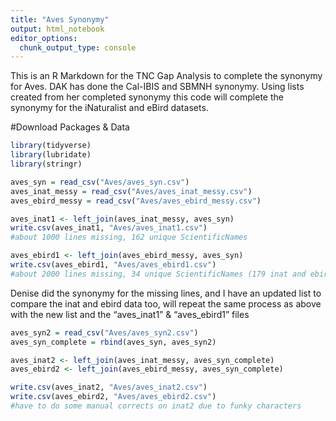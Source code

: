 ```yaml
---
title: "Aves Synonymy"
output: html_notebook
editor_options: 
  chunk_output_type: console
---
```


This is an R Markdown for the TNC Gap Analysis to complete the synonymy for Aves. DAK has done the Cal-IBIS and SBMNH synonymy. Using lists created from her completed synonymy this code will complete the synonymy for the iNaturalist and eBird datasets. 


#Download Packages & Data
```r
library(tidyverse)
library(lubridate)
library(stringr)
```

```r
aves_syn = read_csv("Aves/aves_syn.csv")
aves_inat_messy = read_csv("Aves/aves_inat_messy.csv")
aves_ebird_messy = read_csv("Aves/aves_ebird_messy.csv")

```

```r
aves_inat1 <- left_join(aves_inat_messy, aves_syn)
write.csv(aves_inat1, "Aves/aves_inat1.csv")
#about 1000 lines missing, 162 unique ScientificNames

aves_ebird1 <- left_join(aves_ebird_messy, aves_syn)
write.csv(aves_ebird1, "Aves/aves_ebird1.csv")
#about 2000 lines missing, 34 unique ScientificNames (179 inat and ebird combined)


```

Denise did the synonymy for the missing lines, and I have an updated list to compare the inat and ebird data too, will repeat the same process as above with the new list and the "aves_inat1" & "aves_ebird1" files 

```r
aves_syn2 = read_csv("Aves/aves_syn2.csv")
aves_syn_complete = rbind(aves_syn, aves_syn2)

aves_inat2 <- left_join(aves_inat_messy, aves_syn_complete)
aves_ebird2 <- left_join(aves_ebird_messy, aves_syn_complete)

write.csv(aves_inat2, "Aves/aves_inat2.csv")
write.csv(aves_ebird2, "Aves/aves_ebird2.csv")
#have to do some manual corrects on inat2 due to funky characters 
```

